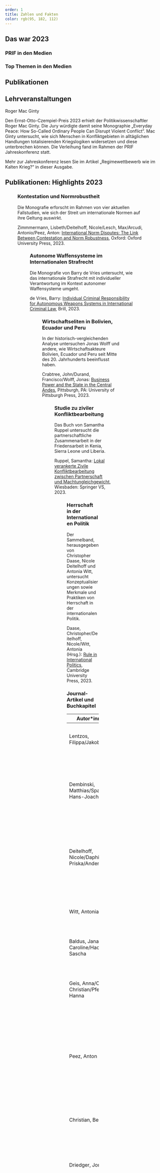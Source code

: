 ---
order: 1
title: Zahlen und Fakten
color: rgb(95, 182, 112)
---


## Das war 2023

### PRIF in den Medien

<NumberList>
  <Number n="326" label="Interviews, Gastbeiträge und Meldungen von und mit PRIF-Forscher*innen" />
  <Number n="37" label="unterschiedliche Wissenschaftler*innen waren in den Medien vertreten" />
  <Number n="134" label="unterschiedliche Medien und Kanäle, davon 109 in Deutschland und 25 international" />
</NumberList>

### Top Themen in den Medien

<IconChartGroup>
  <IconChart icon="circle" n={75} label="Krieg in der Ukraine" />
  <IconChart icon="circle" n={39} label="Gaza-Krieg" />
  <IconChart icon="circle" n={27} label="Documenta" />
  <IconChart icon="circle" n={27} label="Sicherheitspolitik" />
  <IconChart icon="circle" n={21} label="Demokratie und Radikalisierung" />
  <IconChart icon="circle" n={21} label="Waffenexporte" />
  <IconChart icon="circle" n={16} label="Niger" />
  <IconChart icon="circle" n={8} label="Friedensforschung" />
  <IconChart icon="circle" n={7} label="Krisen" />
  <IconChart icon="circle" n={6} label="Klima" />
  <IconChart icon="circle" n={73} label="Sonstige" />
</IconChartGroup>

## Publikationen

<IconChartGroup>
  <IconChart icon="circle" n={66} label="PRIF Blogs" />
  <IconChart icon="circle" n={51} label="Artikel in Zeitschriften, davon 42 peer-reviewed" />
  <IconChart icon="circle" n={13} label="PRIF Spotlights" />
  <IconChart icon="circle" n={7} label="PRIF Reports" />
  <IconChart icon="circle" n={7} label="Herausgeberschaft von Sammelbänden" />
  <IconChart icon="circle" n={6} label="Monografien" />
  <IconChart icon="circle" n={2} label="PRIF Working Papers" />
</IconChartGroup>

## Lehrveranstaltungen

<NumberList>
  <Number n="25" label="Lehrveranstaltungen" />
</NumberList>

<Callout eyebrow="Ernst-Otto-Czempiel-Preis" title="Everyday Peace: How So-Called Ordinary People Can Disrupt Violent Conflict" expandable={false}>

Roger Mac Ginty

Den Ernst-Otto-Czempiel-Preis 2023 erhielt der Politikwissenschaftler Roger Mac Ginty. Die Jury würdigte damit seine Monographie „Everyday Peace: How So-Called Ordinary People Can Disrupt Violent Conflict“. Mac Ginty untersucht, wie sich Menschen in Konflikt­gebieten in alltäglichen Handlungen totalisierenden Kriegs­logiken widersetzen und diese unterbrechen können. Die Verleihung fand im Rahmen der PRIF Jahreskonferenz statt.

Mehr zur Jahreskonferenz lesen Sie im Artikel „Regimewettbewerb wie im Kalten Krieg?“ in dieser Ausgabe.

</Callout>

## Publikationen: Highlights 2023

<Figure src="assets/International Norm Disputes.jpg" size="leftMargin" alt="Buchcover" />

### Kontestation und Normrobustheit

Die Monografie erforscht im Rahmen von vier aktuellen Fallstudien, wie sich der Streit um internationale Normen auf ihre Geltung auswirkt.

Zimmmermann, Lisbeth/Deitelhoff, Nicole/Lesch, Max/Arcudi, Antonio/Peez, Anton: [International Norm Disputes: The Link Between Contestation and Norm Robustness](https://global.oup.com/academic/product/international-norm-disputes-9780198873235?cc=de&lang=en&), Oxford: Oxford University Press, 2023.

<Figure src="assets/Individual Criminal Responsibility for Autonomous Weapons Systems.jpg" size="leftMargin" alt="Buchcover" />

### Autonome Waffensysteme im Internationalen Strafrecht

Die Monografie von Barry de Vries untersucht, wie das internationale Strafrecht mit individueller Verantwortung im Kontext autonomer Waffensysteme umgeht.

de Vries, Barry: [Individual Criminal Responsibility for Autonomous Weapons Systems in International Criminal Law](https://brill.com/display/title/63377), Brill, 2023.

<Figure src="assets/Business Power and the State in the Central Andes.jpg" size="leftMargin" alt="Buchcover" />

### Wirtschaftseliten in Bolivien, Ecuador und Peru

In der historisch-vergleichenden Analyse untersuchen Jonas Wolff und andere, wie Wirtschaftsakteure Bolivien, Ecuador und Peru seit Mitte des 20. Jahrhunderts beeinflusst haben.

Crabtree, John/Durand, Francisco/Wolff, Jonas: [Business Power and the State in the Central Andes](https://upittpress.org/books/9780822947899/), Pittsburgh, PA: University of Pittsburgh Press, 2023.

<Figure src="assets/Lokal verankerte Zivile Konfliktbearbeitung.jpg" size="leftMargin" alt="Buchcover" />

### Studie zu ziviler Konfliktbearbeitung

Das Buch von Samantha Ruppel untersucht die partnerschaftliche Zusammenarbeit in der Friedensarbeit in Kenia, Sierra Leone und Liberia.

Ruppel, Samantha: [Lokal verankerte Zivile Konfliktbearbeitung zwischen Partnerschaft und Machtungleichgewicht](https://www.springerprofessional.de/lokal-verankerte-zivile-konfliktbearbeitung-zwischen-partnerscha/25431484#TOC), Wiesbaden: Springer VS, 2023.

<Figure src="assets/cover-rule-in-P_web.jpg" size="leftMargin" alt="Buchcover" />

### Herrschaft in der Internationalen Politik

Der Sammelband, herausgegeben von Christopher Daase, Nicole Deitelhoff und Antonia Witt, untersucht Konzeptualisierungen sowie Merkmale und Praktiken von Herrschaft in der internationalen Politik.

Daase, Christopher/Deitelhoff, Nicole/Witt, Antonia (Hrsg.): [Rule in International Politics](https://www.cambridge.org/core/books/rule-in-international-politics/979F0963B21B3F3D9FCA00589CE41563), Cambridge University Press, 2023.

### Journal-Artikel und Buchkapitel

| Autor\*innen                                                               | Titel                                                                                                                                                 | Publikation                                                                                                                                                   | DOI                                                                                                                                                                                                                         |
| -------------------------------------------------------------------------- | ----------------------------------------------------------------------------------------------------------------------------------------------------- | ------------------------------------------------------------------------------------------------------------------------------------------------------------- | --------------------------------------------------------------------------------------------------------------------------------------------------------------------------------------------------------------------------- |
| Lentzos, Filippa/Jakob, Una                                                | Chemical, Biological and Health Security Risks                                                                                                        | SIPRI Yearbook 2022, Oxford: Oxford University Press, 2022, 473-512.                                                                                          |                                                                                                                                                                                                                             |
| Dembinski, Matthias/Spanger, Hans-Joachim                                  | The Future of the OSCE in the Shadow of Russia‘s War Against Ukraine                                                                                  | Friesendorf, Cornelius/Wolff, Stefan (Hrsg.): Russia's War Against Ukraine: Implications for the Future of the OSCE, OSCE Network Perspectives I/2022, 22-25. |                                                                                                                                                                                                                             |
| Deitelhoff, Nicole/Daphi, Priska/Anderl, Felix                             | Bridges or divides? Conflicts and synergies of coalition building across countries and sectors in the Global Justice Movement                         | Social Movement Studies, 21(1-2), 2022, 8-24.                                                                                                                 |                                                                                                                                                                                                                             |
| Witt, Antonia                                                              | Beyond formal powers: Understanding the African Union‘s authority on the ground                                                                       | Review of International Studies, 48(4), 2022, 626-645.                                                                                                        | [10.1017/S0260210522000067](https://www.cambridge.org/core/journals/review-of-international-studies/article/beyond-formal-powers-understanding-the-african-unions-authority-on-the-ground/A95DD09269821FBF14D4C3B9E45399BA) |
| Baldus, Jana/Fehl, Caroline/Hach, Sascha                                   | NPT 2022: An Opportunity to Advance Nuclear Justice                                                                                                   | Global Policy, May 2022, 1-11.                                                                                                                                |                                                                                                                                                                                                                             |
| Geis, Anna/Opitz, Christian/Pfeifer, Hanna                                 | Recasting the Role of Citizens in Diplomacy and Foreign Policy: Preliminary Insights and a New Research Agenda                                        | The Hague Journal of Diplomacy, 17(4), 2022, 614-627.                                                                                                         | [10.1163/1871191X-bja10136](https://brill.com/view/journals/hjd/17/4/article-p614_2.xml)                                                                                                                                    |
| Peez, Anton                                                                | Contributions and Blind Spots of Constructivist Norms Research in International Relations, 1980–2018: A Systematic Evidence and Gap Analysis          | International Studies Review, 24(1), 2022, 1-33.                                                                                                              | [10.1093/isr/viab055](https://academic.oup.com/isr/article/24/1/viab055/6506126)                                                                                                                                            |
| Christian, Ben                                                             | A threat rather than a resource: why voicing internal criticism is difficult in international organisations                                           | Journal of International Relations and Development, 25(2), 2022, 425-449.                                                                                     | [10.1057/s41268-021-00244-w](https://link.springer.com/article/10.1057/s41268-021-00244-w)                                                                                                                                  |
| Driedger, Jonas J.                                                         | Did Germany Contribute to Deterrence Failure against Russia in Early 2022?                                                                            | Central European Journal of International and Security Studies, 16(3), 2022, 152-171.                                                                         | [10.51870/TLXC9266](https://cejiss.org/did-germany-contribute-to-deterrence-failure-against-russia-in-early-2022)                                                                                                           |
| Schlegel, Linda                                                            | “At least I tried, God damnit” and “Even a drop in the ocean is still more than nothing”: In their own words, what motivates people to work in P/CVE? | Critical Studies on Terrorism, 15(4), 2022, 945-962.                                                                                                          | [10.1080/17539153.2022.2089399](https://www.tandfonline.com/doi/full/10.1080/17539153.2022.2089399)                                                                                                                         |
| Baldus, Jana/Müller, Harald/Wunderlich, Carmen                             | The global nuclear order and the crisis of the nuclear non-proliferation regime: Taking stock and moving forward                                      | Zeitschrift für Friedens- und Konfliktforschung, Special Issue “Crisis of Arms Control”, online first, 2022.                                                  |                                                                                                                                                                                                                             |
| Opitz, Christian/Pfeifer, Hanna/Geis, Anna                                 | Engaging with Public Opinion at the Micro-Level: Citizen Dialogue and Participation in German Foreign Policy                                          | Foreign Policy Analysis, 18(1), 2022, 1-20.                                                                                                                   | [10.1093/fpa/orab033](https://academic.oup.com/fpa/article/18/1/orab033/6414434)                                                                                                                                            |
| Breznau, Nate/Rinke, Eike Mark/Wuttke, Alexander/Bethke, Felix S. et al.   | Observing many researchers using the same data and hypothesis reveals a hidden universe of uncertainty                                                | Proceedings of the National Academy of Sciences, 119(44), 2022.                                                                                               | [10.1073/pnas.2203150119](https://www.pnas.org/doi/10.1073/pnas.2203150119)                                                                                                                                                 |
| Abb, Pascal                                                                | All geopolitics is local: The China–Pakistan Economic Corridor amidst overlapping centre–periphery relations                                          | Third World Quarterly, 44(1), 2022.                                                                                                                           | [10.1080/01436597.2022.2128329](https://www.tandfonline.com/doi/full/10.1080/01436597.2022.2128329)                                                                                                                         |
| Albarracín, Juan/Milanese, Juan Pablo/Valencia, Inge H./Wolff, Jonas Wolff | Local Competitive Authoritarianism and Post-Conflict Violence                                                                                         | An Analysis of the Assassination of Social Leaders in Colombia, 2022.                                                                                         | [10.1080/03050629.2023.2142218](https://www.tandfonline.com/doi/full/10.1080/03050629.2023.2142218)                                                                                                                         |

## Wir sind PRIF

### Personal

<NumberList>
  <Number n="105" label="Mitarbeiter*innen in 2023" />
  <Number n="28" label="davon neu" />
</NumberList>

### Zusammensetzung nach Statusgruppen/Abteilungen

<IconChartGroup>
  <IconChart color="hsl(207, 49%, 26%)" icon="person" n={34} label="Programmbereichs-, Projektleiter*innen und Postdocs" />
  <IconChart color="hsl(197, 100%, 35.5%)" icon="person" n={26} label="Doktorand*innen" />
  <IconChart color="hsl(202, 100%, 27.8%)" icon="person" n={8} label="Nicht promovierte Wissenschaftler*innen" />
  <IconChart color="hsl(176, 100%, 22.5%)" icon="person" n={43} label="Assoziierte Forscher*innen" />
  <IconChart color="hsl(138, 37.3%, 54.3%)" icon="person" n={12} label="Gastforschende" />
  <IconChart color="hsl(49, 100%, 48.2%)" icon="person" n={16} label="Wissenschafts- kommunikation" />
  <IconChart color="hsl(27, 87.2%, 53.9%)" icon="person" n={13} label="Verwaltung und Empfang" />
  <IconChart color="hsl(357, 66.9%, 51.4%)" icon="person" n={5} label="Sekretariate und Vorstandsbüro" />
  <IconChart color="hsl(347, 73.5%, 38.4%)" icon="person" n={3} label="IT" />
  <IconChart color="hsl(269, 27.4%, 43.7%)" icon="person" n={38} label="Studentische/ wissenschaftliche Hilfskräfte" />

</IconChartGroup>

### Gleichstellung

| Statusgruppe                                                         | Frauen | Männer |
| -------------------------------------------------------------------- | ------ | ------ |
| Unbefristet beschäftiges wissenschaftliches Personal                 | 7      | 7      |
| Unbefristet beschäftigt in Verwaltung und Wissenschaftskommunikation | 15     | 6      |
| Leitungsfunktionen Wissenschaft                                      | 7      | 5      |
| Leitungsfunktionen Verwaltung und Wissenschaftskommunikation         | 1      | 2      |
| Befristet beschäftiges wissenschaftliches Personal                   | 29     | 24     |
| Befristet beschäftigt in Verwaltung und Wissenschaftskommunikation   | 10     | 6      |
| Promovierende                                                        | 14     | 12     |

## Weltweit vernetzt

<Map
  caption="Weltweit vernetzt: Internationale <span class='collaborations'>Kooperationen</span>, <span class='guests'>Gastforscher\*innen</span> und <span class='residencies'>Forschungsaufenthalte</span> des PRIF im Jahr 2023."
  credit="Daten: [Natural Earth](https://www.naturalearthdata.com/)/[OpenStreetMap](https://wiki.osmfoundation.org/wiki/Main_Page). Max Kohler/PRIF"
>
  <PRIFNetworkLayer guests={GuestsData} cooperations={CooperationsData} residencies={ResidenciesData} />
</Map>

### Unsere Gastforschenden 2022

| Name                                      | Institution                                | Land                   |
| ----------------------------------------- | ------------------------------------------ | ---------------------- |
| Brian Christopher Rathbun (Gastprofessor) | University of Southern California Dornsife | USA                    |
| Manuel Herrera                            | Universidad Rey Juan Carlos                | Spanien                |
| Celine la Cour                            | Universität Kopenhagen                     | Dänemark               |
| Lucy Maycox                               | University of Oxford                       | Vereinigtes Königreich |
| Steven Silva Salazar                      | Universidad Externado de Colombia          | Kolumbien              |
| Shimaa El Sharkawy                        | University of Cairo                        | Ägypten                |
| Cecilia Ducci                             | Universität Bologna                        | Italien                |
| Luciana Jáuregui Jinés                    | Autonomous National University             | Mexiko                 |
| Xie Peixuan                               | UNDP/Peking University                     | China                  |
| Nadine Sika                               | American University of Cairo               | Ägypten                |

## Förderer

| Förderer                                                                            | Gefördertes Projekt                                                                                                                                                                  |
| ----------------------------------------------------------------------------------- | ------------------------------------------------------------------------------------------------------------------------------------------------------------------------------------ |
| Adickes-Stiftung über Goethe-Universität Frankfurt/GRADE                            | Promovierendenunterstützung                                                                                                                                                          |
| Alexander-von-Humboldt-Stiftung                                                     | Bundeskanzler-Stipendium                                                                                                                                                             |
| Auswärtiges Amt                                                                     | Förderung des akademischen Nachwuchses im Bereich Rüstungskontrolle, Abrüstung, Nichtverbreitung                                                                                     |
| Auswärtiges Amt                                                                     | Studie im Namen des Beirats Zivile Krisenprävention und Friedensförderung                                                                                                            |
| Bundesministerium des Innern und für Heimat                                         | PrEval – Evaluationsdesigns für Präventionsmaßnahmen; PrEval Zukunftswerkstätten                                                                                                     |
| Bundesministerium für Bildung und Forschung                                         | Forschungszentrum Transformations of Political Violence (TraCe)                                                                                                                      |
| Bundesministerium für Bildung und Forschung                                         | Compliance und Enforcement von CBW-Verbotsnormen                                                                                                                                     |
| Bundesministerium für Bildung und Forschung                                         | KURI – Konfigurationen von gesellschaftlichen und politischen Praktiken im Umgang mit dem radikalen Islam                                                                            |
| Bundesministerium für Bildung und Forschung                                         | RADIS – Transfervorhaben Gesellschaftliche Ursachen und Wirkungen des radikalen Islam in Deutschland und Europa                                                                      |
| Bundesministerium für Bildung und Forschung                                         | Kompetenznetz African Non-Military Conflict Intervention Practices (ANCIP) – Sondergesandte und Zivilgesellschaft                                                                    |
| Deutsche Forschungsgemeinschaft                                                     | Legitimitätspolitik durch Dialogforen? Die Weltwirtschaftsinstitutionen und ihre Kritiker                                                                                            |
| Deutsche Forschungsgemeinschaft                                                     | Elite Management and Ethnic Conflict in Sub-Saharan Africa                                                                                                                           |
| Deutsche Forschungsgemeinschaft                                                     | Demokratie jenseits legitimen Zwangs: Tödliche Gewaltanwendung durch die Polizei in den Philippinen und Brasilien                                                                    |
| Deutsche Forschungsgemeinschaft                                                     | Lokale Wahrnehmungen regionaler Interventionen: AU und ECOWAS in Burkina Faso und Gambia                                                                                             |
| Deutsche Forschungsgemeinschaft                                                     | Alltägliche politische Subjektivierung und das Erstarken regressiver Politiken. Abstiegsängste, Urbanisierung und Raumproduktionen in Frankfurt am Main und Leipzig                  |
| Deutsche Stiftung Friedensforschung                                                 | Widerstände und Rückschritte in der Realisierung von gendersensiblen Menschenrechten im Peacebuilding                                                                                |
| Deutsche Stiftung Friedensforschung                                                 | Friedensgutachten 2022                                                                                                                                                               |
| Europäische Union – Horizon Europe                                                  | VORTEX – Coping with Varieties of Radicalization into Terrorism and Extremism                                                                                                        |
| Europäische Union                                                                   | Non-Proliferation and Disarmament Consortium (Teilprojekte E-Learning Course on Non-Proliferation, Disarmament and EU Policies und EU Non-Proliferation and Disarmament Internships) |
| Fondation Avec et Pour Autres                                                       | ACONA – Die Arms Control Negotiation Academy                                                                                                                                         |
| Fondation Avec et Pour Autres                                                       | Coercion in Peacebuilding                                                                                                                                                            |
| Hessisches Ministerium für Wissenschaft und Kunst über Goethe-Universität Frankfurt | ConTrust – Vertrauen im Konflikt. Politisches Zusammenleben unter Bedingungen der Ungewissheit                                                                                       |
| Leibniz-Gemeinschaft                                                                | Drifting Apart: Internationale Institutionen in der Krise und das Management von Dissoziationsprozessen                                                                              |
| Leibniz-Gemeinschaft                                                                | Leibniz-Forschungsnetzwerk „Umweltkrisen – Krisenumwelten“                                                                                                                           |
| Leibniz-Gemeinschaft                                                                | Leibniz-Forschungsnetzwerk „Integrierte Erdsystemforschung“                                                                                                                          |
| Leibniz-Gemeinschaft                                                                | Leibniz Forschungsverbund „Wert der Vergangenheit“                                                                                                                                   |
| Stiftung Ökohaus Frankfurt                                                          | Der Einfluss der Belt-and-Road-Initiative auf Konfliktstaaten                                                                                                                        |
| Stadt Frankfurt am Main                                                             | Debattierkünstler\*innen                                                                                                                                                             |
| Verband der Diözesen Deutschlands KöR                                               | Erstellung des Rüstungsexportberichts der Gemeinsamen Konferenz Kirche und Entwicklung 2022                                                                                          |
| VolkswagenStiftung                                                                  | Streit um sozioökonomische Reformen: Politische Konflikte und gesellschaftliche Proteste in Ägypten und Tunesien nach 2011 im interregionalen Vergleich                              |

## Organigramm

<Flowchart>

<FlowchartNode title="Stiftungsrat" id="board1">

### Vorsitz

Angela Dorn, Hessische Ministerin für Wissenschaft und Kunst\
(dauerhaft vertreten durch Staatssekretärin Ayse Asar)

### Mitglieder

- Boris Rhein, Hessischer Ministerpräsident
- Dr. Uta Grund, Bundesministerium für Bildung und Forschung
- Dr. Christina Norwig, Bundesministerium für Bildung und Forschung
- Peter Feldmann, Oberbürgermeister der Stadt Frankfurt
- Prof. Dr. Enrico Schleiff, Präsident der Goethe-Universität Frankfurt
- Dr. Paula Macedo Weiß
- Martin Kobler, Botschafter a.D.

### mit beratender Stimme nehmen an den Sitzungen teil:

- Prof. Dr. Tanja Börzel, Vorsitzende des wissenschaftlichen Beirats des PRIF
- Dr. Niklas Schörnig, Vorsitzender des Forschungsrats

</FlowchartNode>

<FlowchartNode title="Vorstand" id="board2">

### Geschäftsführung

Prof. Dr. Nicole Deitelhoff

### Stellvertretende Geschäftsführung

Prof. Dr. Christopher Daase

### Administrative Geschäftsführung

Susanne Boetsch

### Dauerhafte Mitglieder

- Dr. Sabine Mannitz
- Prof. Dr. Jonas Wolff

### Vom Forschungsrat gewählte Mitglieder

- Dr. Dirk Peters
- Dr. Caroline Fehl

### IT-Leitung (Stabsstelle der Geschäftsführung)

- Lars Mausehund

### Wissenschaftliche Referent\*:innen

- Dr. Cosima Glahn
- Helena Hirschler

### Referentin für Gremien und Reporting

Susanne Borchert

</FlowchartNode>

<FlowchartNode title="Forschungsrat" id="board3">

### Vorsitz

Dr. Niklas Schörnig

### Stellvertretender Vorsitz

- Dr. Regine Schwab
- Dr. Daniel Mullis

</FlowchartNode>

<FlowchartNode title="Wissenschaftlicher Beirat" id="board4">

### Vorsitz

- Prof. Dr. Tanja Börzel, Berlin

### Stellvertretender Vorsitzender

- Prof. Dr. Bernhard Zangl, München

### Mitglieder

- Prof. Dr. Matthias Basedau, Hamburg
- Prof. Dr. Annika Björkdahl, Lund
- Prof. Dr. Mirjam de Bruijn, Leiden
- Prof. Dr. Charlotte Heath-Kelly, Warwick
- Prof. Dr. Maria Rost Rublee, Melbourne
- Prof. Dr. Arlene Trickner, Bogotá
- Prof. Dr. Wolfgang Wagner, Amsterdam
- Prof. Dr. Daniel Ziblatt, Berlin

</FlowchartNode>

<FlowchartNode eyebrow="Programmbereich 1" title="Internationale Sicherheit" id="dep1">

### Leitung

Prof. Dr. Christopher Daase

### FG Rüstungskontrolle und Emerging Technologies

Dr. Niklas Schörnig (Koordination)

### EU Non-Proliferation and Disarmament Consortium

- Prof. Dr. Christopher Daase (Leitung)
- Dr. Niklas Schörnig (Koordination)

</FlowchartNode>

<FlowchartNode eyebrow="Programmbereich 2" title="Internationale Institutionen" id="dep2">

### Leitung

Prof. Dr. Nicole Deitelhoff

### FG Völkerrecht

Prof. Dr. Thilo Marauhn (Leitung)

### Leibniz-Forschungsnetzwerk (LFN) „Umweltkrisen – Krisenumwelten“

Dr. Stefan Kroll (Koordination)

</FlowchartNode>
<FlowchartNode eyebrow="Programmbereich 3" title="Transnationale Politik" id="dep3">

### Leitung (kommisarisch)

- Prof. Dr. Nicole Deitelhoff
- Prof. Dr. Christopher Daase

### FG Terrorismus

- Prof. Dr. Hanna Pfeifer (Leitung)

### FG Radikalisierung

- Prof. Dr. Julian Junk (Leitung)

</FlowchartNode>
<FlowchartNode eyebrow="Programmbereich 4" title="Innerstaatliche Konflikte" id="dep4">

### Leitung

Prof. Dr. Jonas Wolff

### Forschungsnetzwerk „Externe Demokratisierungspolitik“ (EDP)

Prof. Dr. Jonas Wolff (Leitung)

</FlowchartNode>
<FlowchartNode eyebrow="Programmbereich 5" title="Glokale Verflechtungen" id="dep5">

### Leitung

Dr. Sabine Mannitz

### Nachwuchsgruppe African Intervention Politics

Dr. Antonia Witt (Leitung)

### Leibniz-Forschungsverbund (LFV) „Historische Authentizität“

Dr. Sabine Mannitz (Leitung)

### LFV „Wert der Vergangenheit“

Dr. Sabine Mannitz

</FlowchartNode>
<FlowchartNode title="Querschnittsbereich: Wissenschaftskommunikation" id="comms">

### Leitung

Dr. Stefan Kroll

### Leitung Berliner Büro

Prof. Dr. Julian Junk

### Leitung Bibliothek

Dr. Andreas Heinemann

</FlowchartNode>
<FlowchartNode title="Verwaltung" id="admin">

### Leitung

Susanne Boetsch

</FlowchartNode>

</Flowchart>

## Bibliothek

### Bestand

- 63.130 Bücher, darunter 3.119 E-Books (ohne Nationallizenzen), zudem ca. 8.830 gebundene Zeitschriftenbände sowie über 70.000 Dokumente grauer Literatur.

### Neuerwerbungen

- Neuerwerbungen: 626 Titel in print und 561 E-Books

### Open Access

- Begutachtete Zeitschriftenaufsätze in Open Access: 18, damit konnten 83% open access veröffentlicht werden
- 1 Monografie und 1 Sammelwerk in Open Access

## Budget

<NumberList>
  <Number unit="€" n="5.085.400" label="HMWK" />
  <Number unit="€" n="33.400" label="Stadt Frankfurt" />
  <Number unit="€" n="3.191.144" label="Drittmittel, ca." />
</NumberList>
